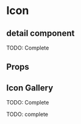 

<Meta title="Atoms/Icon" component={Icon} />

# Icon

## detail component

TODO: Complete

<Preview>
  <Story
    name="default"
    parameters={{ decorators: [withKnobs, withA11y] }}
  >
    <Wrapper
      name="Alicorn"
      size={select("Size", ["1x", "2x", "3x", "4x", "5x"], "4x")}
      color={color("Color", "#2C3357")}
    />
  </Story>
</Preview>

## Props
<Props of={Icon} />

## Icon Gallery
TODO: Complete

TODO: complete

<Preview>
  <Story name="Icon Gallery">
    <WrapGrid />
  </Story>
</Preview>
